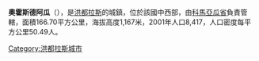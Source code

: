 '''奧霍斯德阿瓜'''（{{lang-es|Ojos de Agua}}），是[[洪都拉斯|洪都拉斯]]的城鎮，位於該國中西部，由[[科馬亞瓜省|科馬亞瓜省]]負責管轄，面積166.70平方公里，海拔高度1,167米，2001年人口8,417，人口密度每平方公里50.49人。

{{coord|14|43|N|87|52|W|source:nlwiki_region:HN_scale:50000_type:adm2nd|display=title}}

{{Honduras-geo-stub}}
[[Category:洪都拉斯城市|Category:洪都拉斯城市]]